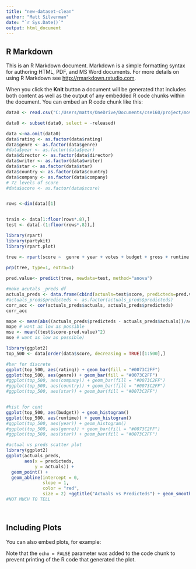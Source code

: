 ---
title: "new-dataset-clean"
author: "Matt Silverman"
date: "`r Sys.Date()`"
output: html_document
---

## R Markdown

This is an R Markdown document. Markdown is a simple formatting syntax for authoring HTML, PDF, and MS Word documents. For more details on using R Markdown see <http://rmarkdown.rstudio.com>.

When you click the **Knit** button a document will be generated that includes both content as well as the output of any embedded R code chunks within the document. You can embed an R code chunk like this:

```{r }

data0 <- read.csv("C:/Users/matts/OneDrive/Documents/cse160/project/movies.csv", header = TRUE)

data0 <- subset(data0, select = -released)

data <-na.omit(data0)
data$rating <- as.factor(data$rating)
data$genre <- as.factor(data$genre)
#data$year <- as.factor(data$year)
data$director <- as.factor(data$director)
data$writer <- as.factor(data$writer)
data$star <- as.factor(data$star)
data$country <- as.factor(data$country)
data$company <- as.factor(data$company)
# 72 levels of score
#data$score <- as.factor(data$score)


rows <-dim(data)[1]


train <- data[1:floor(rows*.8),]
test <- data[-(1:floor(rows*.8)),]

```

```{r}
library(rpart)
library(partykit)
library(rpart.plot)

tree <- rpart(score ~  genre + year + votes + budget + gross + runtime , data=train,method = "anova")
              
prp(tree, type=1, extra=1)

pred.value<- predict(tree, newdata=test, method="anova")

#make acutals _preds df
actuals_preds <- data.frame(cbind(actuals=test$score, predicteds=pred.value))
#actuals_preds$predicteds <- as.factor(actuals_preds$predicteds)
corr_acc <- cor(actuals_preds$actuals, actuals_preds$predicteds)
corr_acc

mape <- mean(abs((actuals_preds$predicteds - actuals_preds$actuals))/actuals_preds$actuals)
mape # want as low as possible
mse <- mean((test$score-pred.value)^2)
mse # want as low as possible)

```
```{r}
library(ggplot2)
top_500 <- data[order(data$score, decreasing = TRUE)[1:500],]

#bar for discrete
ggplot(top_500, aes(rating)) + geom_bar(fill = "#0073C2FF")
ggplot(top_500, aes(genre)) + geom_bar(fill = "#0073C2FF")
#ggplot(top_500, aes(company)) + geom_bar(fill = "#0073C2FF")
#ggplot(top_500, aes(country)) + geom_bar(fill = "#0073C2FF")
#ggplot(top_500, aes(star)) + geom_bar(fill = "#0073C2FF")


#hist for cont
ggplot(top_500, aes(budget)) + geom_histogram()
ggplot(top_500, aes(runtime)) + geom_histogram()
#ggplot(top_500, aes(year)) + geom_histogram()
#ggplot(top_500, aes(genre)) + geom_bar(fill = "#0073C2FF")
#ggplot(top_500, aes(star)) + geom_bar(fill = "#0073C2FF")


```

```{r}
#actual vs preds scatter plot
library(ggplot2)
ggplot(actuals_preds,                                     
       aes(x = predicteds,
           y = actuals)) +
  geom_point() +
  geom_abline(intercept = 0,
              slope = 1,
              color = "red",
              size = 2) +ggtitle("Actuals vs Predicteds") + geom_smooth(method = "lm")
#NOT MUCH TO TELL




```



## Including Plots

You can also embed plots, for example:



Note that the `echo = FALSE` parameter was added to the code chunk to prevent printing of the R code that generated the plot.
